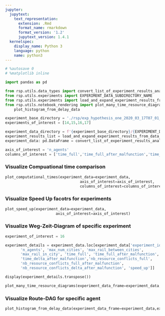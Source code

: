 ```yaml
---
jupyter:
  jupytext:
    text_representation:
      extension: .Rmd
      format_name: rmarkdown
      format_version: '1.2'
      jupytext_version: 1.4.1
  kernelspec:
    display_name: Python 3
    language: python
    name: python3
---
```


```python
# %autosave 0
# %matplotlib inline
```

```python
import pandas as pd

from rsp.utils.data_types import convert_list_of_experiment_results_analysis_to_data_frame
from rsp.utils.experiments import EXPERIMENT_DATA_SUBDIRECTORY_NAME
from rsp.utils.experiments import load_and_expand_experiment_results_from_data_folder
from rsp.utils.notebook_rendering import plot_many_time_resource_diagrams, plot_speed_up, plot_computational_times,
    plot_histogram_from_delay_data
```

```python
experiment_base_directory = './rsp/exp_hypothesis_one_2020_03_17T07_01_49/'
experiments_of_interest = [14,15,16,17]
```

```python
experiment_data_directory = f'{experiment_base_directory}/{EXPERIMENT_DATA_SUBDIRECTORY_NAME}'
experiment_results_list = load_and_expand_experiment_results_from_data_folder(experiment_data_folder_name=experiment_data_directory,experiment_ids=experiments_of_interest)
experiment_data: pd.DataFrame = convert_list_of_experiment_results_analysis_to_data_frame(experiment_results_list)
```

```python
axis_of_interest = 'n_agents'
columns_of_interest = ['time_full','time_full_after_malfunction','time_delta_after_malfunction']
```

### Visualize Compuational time comparison

```python
plot_computational_times(experiment_data=experiment_data,
                                  axis_of_interest=axis_of_interest,
                                  columns_of_interest=columns_of_interest)
```

### Visualize Speed Up facotrs for experiments

```python
plot_speed_up(experiment_data=experiment_data,
                       axis_of_interest=axis_of_interest)
```

### Visualize Weg-Zeit-Diagram of specific experiment

```python
experiment_of_interest = 16
```

```python
experiment_details = experiment_data.loc[experiment_data['experiment_id'] == experiment_of_interest,['experiment_id','malfunction','size',
       'n_agents', 'max_num_cities', 'max_rail_between_cities',
       'max_rail_in_city', 'time_full', 'time_full_after_malfunction',
       'time_delta_after_malfunction','nb_resource_conflicts_full',
       'nb_resource_conflicts_full_after_malfunction',
       'nb_resource_conflicts_delta_after_malfunction', 'speed_up']]
```

```python
display(experiment_details.transpose())
```

```python
plot_many_time_resource_diagrams(experiment_data_frame=experiment_data,experiment_id = experiment_of_interest, with_diff=True)
```

### Visualize Route-DAG for specific agent

```python
plot_histogram_from_delay_data(experiment_data_frame=experiment_data,experiment_id = experiment_of_interest)
```

```python

```
